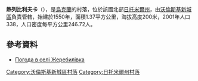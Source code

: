 {{coord|50|37|19|N|27|17|36|E|scale:30000|display=title}}

'''熱列比利夫卡'''（{{lang-uk|Жеребилівка}}），是[[烏克蘭|烏克蘭]]的村落，位於該國北部[[日托米爾州|日托米爾州]]，由[[沃倫斯基新城區|沃倫斯基新城區]]負責管轄，始建於1550年，面積1.37平方公里，海拔高度200米，2001年人口338，人口密度每平方公里246.72人。

==參考資料==
* [http://weather.in.ua/ua/zhitomirskaja/7712 Погода в селі Жеребилівка] {{Wayback|url=http://weather.in.ua/ua/zhitomirskaja/7712 |date=20111219134503 }}

{{DEFAULTSORT:Жеребилівка}}
[[Category:沃倫斯基新城區村落|Category:沃倫斯基新城區村落]]
[[Category:日托米爾州村落|Category:日托米爾州村落]]


{{Zhytomyr-geo-stub}}